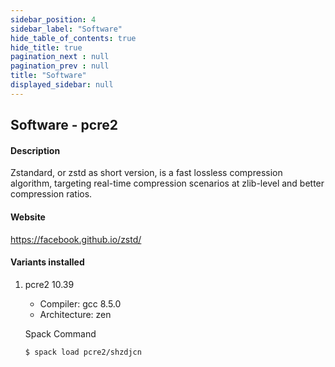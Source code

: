 ```yaml
---
sidebar_position: 4
sidebar_label: "Software"
hide_table_of_contents: true
hide_title: true
pagination_next : null
pagination_prev : null
title: "Software"
displayed_sidebar: null
---
```


## Software - pcre2


#### Description
Zstandard, or zstd as short version, is a fast lossless compression algorithm, targeting real-time compression scenarios at zlib-level and better compression ratios.

#### Website
https://facebook.github.io/zstd/

#### Variants installed

1. pcre2 10.39

    - Compiler: gcc 8.5.0
    - Architecture: zen

    Spack Command
    ```bash
    $ spack load pcre2/shzdjcn
    ```
